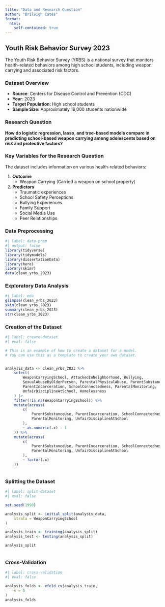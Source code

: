```yaml
---
title: "Data and Research Question"
author: "Brileigh Cates"
format:
  html:
    self-contained: true
---
```


## Youth Risk Behavior Survey 2023

The Youth Risk Behavior Survey (YRBS) is a national survey that monitors health-related behaviors among high school students, including weapon carrying and associated risk factors.

### Dataset Overview

-   **Source**: Centers for Disease Control and Prevention (CDC)
-   **Year**: 2023
-   **Target Population**: High school students
-   **Sample Size**: Approximately 19,000 students nationwide

### Research Question

**How do logistic regression, lasso, and tree-based models compare in predicting school-based weapon carrying among adolescents based on risk and protective factors?**

### Key Variables for the Research Question

The dataset includes information on various health-related behaviors:

1.  **Outcome**
    -   Weapon Carrying (Carried a weapon on school property)

2.  **Predictors**
    -   Traumatic experiences
    -   School Safety Perceptions
    -   Bullying Experiences
    -   Family Support
    -   Social Media Use
    -   Peer Relationships

### Data Preprocessing

```r
#| label: data-prep
#| output: false
library(tidyverse)
library(tidymodels)
library(dissertationData)
library(here)
library(skimr)
data(clean_yrbs_2023)

```

### Exploratory Data Analysis

```r
#| label: eda
glimpse(clean_yrbs_2023)
skim(clean_yrbs_2023)
summary(clean_yrbs_2023)
str(clean_yrbs_2023)
```

### Creation of the Dataset

```r
#| label: create-dataset
#| eval: false

# This is an example of how to create a dataset for a model.
# You can use this as a template to create your own dataset.


analysis_data <- clean_yrbs_2023 %>%
    select(
        WeaponCarryingSchool, AttackedInNeighborhood, Bullying,
        SexualAbuseByOlderPerson, ParentalPhysicalAbuse, ParentSubstanceUse,
        ParentIncarceration, SchoolConnectedness, ParentalMonitoring,
        UnfairDisciplineAtSchool, Homelessness
    ) |>
    filter(!is.na(WeaponCarryingSchool)) %>%
    mutate(across(
        c(
            ParentSubstanceUse, ParentIncarceration, SchoolConnectedness,
            ParentalMonitoring, UnfairDisciplineAtSchool
        ),
        ~ as.numeric(.x) - 1
    )) %>%
    mutate(across(
        c(
            ParentSubstanceUse, ParentIncarceration, SchoolConnectedness,
            ParentalMonitoring, UnfairDisciplineAtSchool
        ),
        ~ factor(.x)
    ))



```

### Splitting the Dataset

```r
#| label: split-dataset
#| eval: false

set.seed(1990)

analysis_split <- initial_split(analysis_data,
    strata = WeaponCarryingSchool
)

analysis_train <- training(analysis_split)
analysis_test <- testing(analysis_split)

analysis_split



```

### Cross-Validation

```r
#| label: cross-validation
#| eval: false

analysis_folds <- vfold_cv(analysis_train,
    v = 5
)
analysis_folds


```